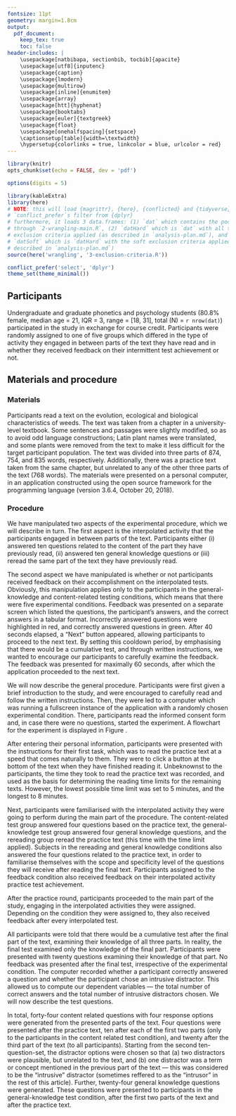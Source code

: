 ```yaml
---
fontsize: 11pt
geometry: margin=1.8cm
output:
  pdf_document:
    keep_tex: true
    toc: false
header-includes: |
    \usepackage[natbibapa, sectionbib, tocbib]{apacite}
    \usepackage[utf8]{inputenc}
    \usepackage{caption}
    \usepackage{lmodern}
    \usepackage{multirow}
    \usepackage[inline]{enumitem}
    \usepackage{array}
    \usepackage[htt]{hyphenat}
    \usepackage{booktabs}
    \usepackage[euler]{textgreek}
    \usepackage{float}
    \usepackage[onehalfspacing]{setspace}
    \captionsetup[table]{width=\textwidth}
    \hypersetup{colorlinks = true, linkcolor = blue, urlcolor = red}
---
```


```r
library(knitr)
opts_chunk$set(echo = FALSE, dev = 'pdf')

options(digits = 5)

library(kableExtra)
library(here)
# NOTE: this will load {magrittr}, {here}, {conflicted} and {tidyverse}. also,
# `conflict_prefer`s filter from {dplyr}
# furthermore, it loads 3 data.frames: (1) `dat` which contains the pooled data run
# through `2-wrangling-main.R`, (2) `datHard` which is `dat` with all the hard
# exclusion criteria applied (as described in `analysis-plan.md`), and (3)
# `datSoft` which is `datHard` with the soft exclusion criteria applied (as
# described in `analysis-plan.md`)
source(here('wrangling', '3-exclusion-criteria.R'))

conflict_prefer('select', 'dplyr')
theme_set(theme_minimal())
```

## Participants

Undergraduate and graduate phonetics and psychology students (80.8% female,
median age = 21, IQR = 3, range = [18, 31], total \(N\) = `r nrow(dat)`)
participated in the study in exchange for course credit. Participants were
randomly assigned to one of five groups which differed in the type of activity
they engaged in between parts of the text they have read and in whether they
received feedback on their intermittent test achievement or not.

## Materials and procedure

### Materials

Participants read a text on the evolution, ecological and biological characteristics
of weeds. The text was taken from a chapter in a university-level textbook.
Some sentences and passages were slightly modified, so as to avoid odd language
constructions; Latin plant names were translated, and some plants
were removed from the text to make it less difficult for the target participant
population. The text was divided into three parts of 874, 754, and 835 words,
respectively. Additionally, there was a practice text taken from the same chapter,
but unrelated to any of the other three parts of the text (768 words).
The materials were presented on a personal computer, in an application
constructed using the open source \textit{oTree} framework
\citep[version 2.1.35,][]{chenOTreeOpensourcePlatform2016}
for the \textit{Python} programming language (version 3.6.4, October 20, 2018).

### Procedure

We have manipulated two aspects of the experimental procedure, which we will
describe in turn. The first aspect is the interpolated activity that the participants
engaged in between parts of the text. Participants either (i) answered ten questions
related to the content of the part they have previously read, (ii) answered
ten general knowledge questions or (iii) reread the same part of the text they have
previously read.

The second aspect we have manipulated is whether or not participants received
feedback on their accomplishment on the interpolated tests. Obviously, this
manipulation applies only to the participants in the general-knowledge and
content-related testing conditions, which means that there were five experimental
conditions.
Feedback was presented on a separate screen which listed the
questions, the participant's answers, and the correct answers in a tabular format.
Incorrectly answered questions were highlighted in red, and correctly answered
questions in green. After 40 seconds
elapsed, a "Next" button appeared, allowing participants to proceed to the next
text. By setting this cooldown period, by emphasising that there would be a cumulative test,
and through written instructions, we wanted to encourage our participants to
carefully examine the feedback. The feedback was presented for maximally 60 seconds,
after which the application proceeded to the next text.

\begin{figure}
  \includegraphics[width = \textwidth, keepaspectratio, trim = 135 0 135 90]{../images/flowchart/procedure.pdf}
  \caption{A flowchart depicting the experimental procedure.}
  \label{flowchart}
\end{figure}

We will now describe the general procedure.
Participants were first given a brief introduction to the study, and were
encouraged to carefully read and follow the written instructions.
Then, they were led to a computer which was
running a fullscreen instance of the \textit{oTree} application with
a randomly chosen experimental condition. There, participants read the informed consent
form and, in case there were no questions, started the experiment.
A flowchart for the experiment is displayed in Figure \ref{flowchart}.

After entering their personal information, participants were presented with the
instructions for their first task, which was to read the practice text at a speed
that comes naturally to them. They were to click a button at the bottom of the text
when they have finished reading it. Unbeknownst to the participants, the
time they took to read the practice text was recorded, and used as the basis
for determining the reading time limits for the remaining texts.
However, the lowest possible time limit was set to 5 minutes,
and the longest to 8 minutes.

Next, participants were familiarised with the interpolated activity they were
going to perform during the main part of the procedure.
The content-related test group answered four questions based on the practice text,
the general-knowledge test group answered four general knowledge questions, and
the rereading group reread the practice text (this time with the time limit applied).
Subjects in the rereading and general knowledge conditions
also answered the four questions related to the practice text, in order to
familiarise themselves with the scope and specificity level of the questions they
will receive after reading the final text.
Participants assigned to the feedback condition also received feedback on their
interpolated activity practice test achievement.

After the practice round, participants proceeded to the main part of the study,
engaging in the interpolated activities they were assigned.
Depending on the condition they were assigned to, they also received feedback
after every interpolated test.

All participants were told that
there would be a cumulative test after the final part of the text,
examining their knowledge of all three parts.
In reality, the final test examined only the knowledge of the final part.
Participants were presented with twenty questions examining their knowledge of
that part. No feedback was presented after the final test, irrespective
of the experimental condition.
The computer recorded whether a participant correctly answered
a question and whether the participant chose an intrusive distractor. This allowed
us to compute our dependent variables --- the total number of correct answers
and the total number of intrusive distractors chosen. We will now describe the
test questions.

In total, forty-four content related questions with four response options were generated
from the presented parts of the text. Four questions were presented after the practice text,
ten after each of the first two parts (only to the participants in the content
related test condition), and twenty after the third part of the text (to all
participants).
Starting from the second ten-question-set, the distractor options were chosen so that
(a) two distractors were plausible, but unrelated to the text, and
(b) one distractor was a term or concept mentioned in the previous part of the
text --- this was considered to be the "intrusive" distractor
(sometimes reffered to as the "intrusor" in the rest of this article).
Further, twenty-four general knowledge questions were generated. These questions were
presented to participants in the general-knowledge test condition, after the first
two parts of the text and after the practice text.